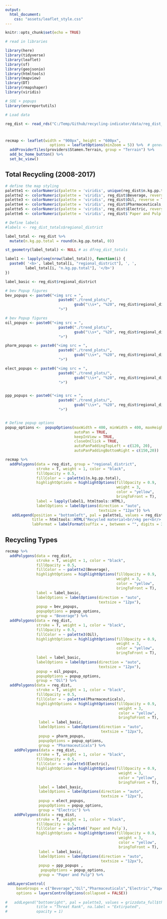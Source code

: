 ```yaml
---
output:
  html_document:
    css: "assets/leaflet_style.css"
---
```



```r

knitr::opts_chunk$set(echo = TRUE)

# read in libraries

library(here)
library(tidyverse)
library(leaflet)
library(sf)
library(geojsonio)
library(htmltools)
library(mapview)
library(DT)
library(rmapshaper)
library(viridis)

# SOE + popups
library(envreportutils)

# Load data 

reg_dist <- read_rds("C:/Temp/Github/recycling-indicator/data/reg_dist_sum.rds")

```


# {.tabset .tabset-fade}

```r

recmap <- leaflet(width = "900px", height = "600px", 
                    options = leafletOptions(minZoom = 5)) %>%  # generate leaflet map
  addProviderTiles(providers$Stamen.Terrain, group = "Terrain") %>%
  add_bc_home_button() %>%
  set_bc_view()

```

## Total Recycling (2008-2017)

```r

# define the map styling
palette1 <- colorNumeric(palette = 'viridis', unique(reg_dist$n.kg.pp.total)) 
palette2 <- colorNumeric(palette = 'viridis', reg_dist$Beverage, reverse = TRUE)
palette3 <- colorNumeric(palette = 'viridis', reg_dist$Oil, reverse = TRUE)
palette4 <- colorNumeric(palette = 'viridis', reg_dist$Pharmaceuticals, reverse = TRUE)
palette5 <- colorNumeric(palette = 'viridis', reg_dist$Electric, reverse = TRUE)
palette6 <- colorNumeric(palette = 'viridis', reg_dist$`Paper and Pulp`, reverse = TRUE)

# Define labels 
#labels <- reg_dist_totals$regional_district

label_total <- reg_dist %>%
  mutate(n.kg.pp.total = round(n.kg.pp.total, 0))

st_geometry(label_total) <- NULL # as dfreg_dist_totals

label1 <- lapply(seq(nrow(label_total)), function(i) {
  paste0( '<b>', label_total[i, "regional_district"], ', ',  
         label_total[i, "n.kg.pp.total"], '</b>') 
})

label_basic <- reg_dist$regional_district

# bev Popup figures 
bev_popups <- paste0("<img src = ", 
                        paste0("./trend_plots/", 
                               gsub("\\s+", "%20", reg_dist$regional_district), "_bev.svg"), 
                        ">")

# bev Popup figures 
oil_popups <- paste0("<img src = ", 
                        paste0("./trend_plots/", 
                               gsub("\\s+", "%20", reg_dist$regional_district), "_oil.svg"), 
                        ">")

pharm_popups <- paste0("<img src = ", 
                        paste0("./trend_plots/", 
                               gsub("\\s+", "%20", reg_dist$regional_district), "_pharm.svg"), 
                        ">")

elect_popups <- paste0("<img src = ", 
                        paste0("./trend_plots/", 
                               gsub("\\s+", "%20", reg_dist$regional_district), "_elect.svg"), 
                        ">")


ppp_popups <- paste0("<img src = ", 
                        paste0("./trend_plots/", 
                               gsub("\\s+", "%20", reg_dist$regional_district), "_ppp.svg"), 
                        ">")


# Define popup options
popup_options <-  popupOptions(maxWidth = 400, minWidth = 400, maxHeight = 600,
                               autoPan = TRUE,
                               keepInView = TRUE,
                               closeOnClick = TRUE,
                               autoPanPaddingTopLeft = c(120, 20),
                               autoPanPaddingBottomRight = c(150,20))

```


```r

recmap %>%
  addPolygons(data = reg_dist, group = "regional_district",
              stroke = T, weight = 1, color = "black",
              fillOpacity = 0.5,
              fillColor = ~ palette1(n.kg.pp.total),
              highlightOptions = highlightOptions(fillOpacity = 0.9,
                                                  weight = 3,
                                                  color = "yellow",
                                                  bringToFront = T),
              label = lapply(label1, htmltools::HTML),
              labelOptions = labelOptions(direction = "auto",
                                          textsize = "12px")) %>%
   addLegend(position = "bottomleft", pal = palette1, values = reg_dist$n.kg.pp.total, 
            title = htmltools::HTML("Recycled material<br/>kg per<br/> (2008 - 2017"),
            labFormat = labelFormat(suffix = , between = "", digits = 3))

```


## Recycling Types

```r

recmap %>%
  addPolygons(data = reg_dist,
              stroke = T, weight = 1, color = "black",
              fillOpacity = 0.5,
              fillColor = ~ palette2(Beverage), 
              highlightOptions = highlightOptions(fillOpacity = 0.9,
                                                  weight = 3,
                                                  color = "yellow",
                                                  bringToFront = T),
              label = label_basic,
              labelOptions = labelOptions(direction = "auto",
                                          textsize = "12px"),
              popup = bev_popups,
              popupOptions = popup_options,
              group = "Beverage") %>% 
  addPolygons(data = reg_dist,
              stroke = T, weight = 1, color = "black",
              fillOpacity = 0.5,
              fillColor = ~ palette3(Oil), 
              highlightOptions = highlightOptions(fillOpacity = 0.9,
                                                  weight = 3,
                                                  color = "yellow",
                                                  bringToFront = T),
              label = label_basic,
              labelOptions = labelOptions(direction = "auto",
                                          textsize = "12px"),
              popup = oil_popups,
              popupOptions = popup_options, 
              group = "Oil") %>%
  addPolygons(data = reg_dist,
              stroke = T, weight = 1, color = "black",
              fillOpacity = 0.5,
              fillColor = ~ palette4(Pharmaceuticals), 
              highlightOptions = highlightOptions(fillOpacity = 0.9,
                                                   weight = 3,
                                                   color = "yellow",
                                                   bringToFront = T),
               label = label_basic,
               labelOptions = labelOptions(direction = "auto",
                                           textsize = "12px"),
               popup = pharm_popups,
               popupOptions = popup_options, 
               group = "Pharmaceuticals") %>%
    addPolygons(data = reg_dist,
              stroke = T, weight = 1, color = "black",
              fillOpacity = 0.5,
              fillColor = ~ palette5(Electric), 
              highlightOptions = highlightOptions(fillOpacity = 0.9,
                                                   weight = 3,
                                                   color = "yellow",
                                                   bringToFront = T),
               label = label_basic,
               labelOptions = labelOptions(direction = "auto",
                                           textsize = "12px"),
               popup = elect_popups,
               popupOptions = popup_options, 
               group = "Electric") %>%
    addPolygons(data = reg_dist,
              stroke = T, weight = 1, color = "black",
              fillOpacity = 0.5,
              fillColor = ~ palette6(`Paper and Pulp`), 
              highlightOptions = highlightOptions(fillOpacity = 0.9,
                                                   weight = 3,
                                                   color = "yellow",
                                                   bringToFront = T),
               label = label_basic,
               labelOptions = labelOptions(direction = "auto",
                                           textsize = "12px"),
               popup = ppp_popups ,
                popupOptions = popup_options, 
               group = "Paper and Pulp") %>%

 addLayersControl(
     baseGroups = c("Beverage","Oil","Pharmaceuticals","Electric","Paper and Pulp"),
     options = layersControlOptions(collapsed = FALSE))
                  
#   addLegend("bottomright", pal = palette3, values = grizzdata_full$threat_class,
#             title = "Threat Rank", na.label = "Extirpated",
#             opacity = 1)


```


